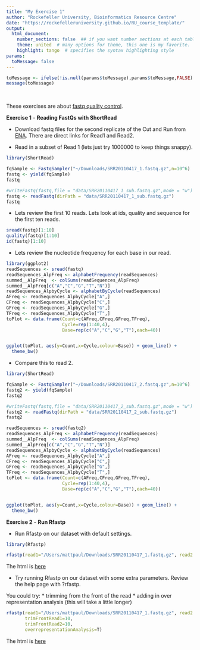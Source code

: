 ```yaml
---
title: "My Exercise 1"
author: "Rockefeller University, Bioinformatics Resource Centre"
date: "https://rockefelleruniversity.github.io/RU_course_template/"
output: 
  html_document:
    number_sections: false  ## if you want number sections at each table header
    theme: united  # many options for theme, this one is my favorite.
    highlight: tango  # specifies the syntax highlighting style
params:
  toMessage: false    
---
```


```r
toMessage <- ifelse(!is.null(params$toMessage),params$toMessage,FALSE)
message(toMessage)
```


<p>&nbsp;</p>
These exercises are about [fastq quality control](https://rockefelleruniversity.github.io/ATAC.Cut-Run.ChIP/presentations/singlepage/Session1.html). 

**Exercise 1** - **Reading FastQs with ShortRead**

- Download fastq files for the second replicate of the Cut and Run from [ENA](https://www.ebi.ac.uk/ena/browser/view/SRR20110417). There are direct links for Read1 and Read2.

- Read in a subset of Read 1 (lets just try 1000000 to keep things snappy).

```r
library(ShortRead)

fqSample <- FastqSampler("~/Downloads/SRR20110417_1.fastq.gz",n=10^6)
fastq <- yield(fqSample)
fastq
```

```r
#writeFastq(fastq,file = "data/SRR20110417_1_sub.fastq.gz",mode = "w")
fastq <- readFastq(dirPath = "data/SRR20110417_1_sub.fastq.gz")
fastq
```

- Lets review the first 10 reads. Lets look at ids, quality and sequence for the first ten reads.
```r
sread(fastq)[1:10]
quality(fastq)[1:10]
id(fastq)[1:10]
```
- Lets review the nucleotide frequency for each base in our read.

```r
library(ggplot2)
readSequences <- sread(fastq)
readSequences_AlpFreq <- alphabetFrequency(readSequences)
summed__AlpFreq  <- colSums(readSequences_AlpFreq)
summed__AlpFreq[c("A","C","G","T","N")]
readSequences_AlpbyCycle <- alphabetByCycle(readSequences)
AFreq <- readSequences_AlpbyCycle["A",]
CFreq <- readSequences_AlpbyCycle["C",]
GFreq <- readSequences_AlpbyCycle["G",]
TFreq <- readSequences_AlpbyCycle["T",]
toPlot <- data.frame(Count=c(AFreq,CFreq,GFreq,TFreq),
                     Cycle=rep(1:40,4),
                     Base=rep(c("A","C","G","T"),each=40))


ggplot(toPlot, aes(y=Count,x=Cycle,colour=Base)) + geom_line() +
  theme_bw()
```

- Compare this to read 2.



```r
library(ShortRead)

fqSample <- FastqSampler("~/Downloads/SRR20110417_2.fastq.gz",n=10^6)
fastq2 <- yield(fqSample)
fastq2
```

```r
#writeFastq(fastq,file = "data/SRR20110417_2_sub.fastq.gz",mode = "w")
fastq2 <- readFastq(dirPath = "data/SRR20110417_2_sub.fastq.gz")
fastq2

```

```r

readSequences <- sread(fastq2)
readSequences_AlpFreq <- alphabetFrequency(readSequences)
summed__AlpFreq  <- colSums(readSequences_AlpFreq)
summed__AlpFreq[c("A","C","G","T","N")]
readSequences_AlpbyCycle <- alphabetByCycle(readSequences)
AFreq <- readSequences_AlpbyCycle["A",]
CFreq <- readSequences_AlpbyCycle["C",]
GFreq <- readSequences_AlpbyCycle["G",]
TFreq <- readSequences_AlpbyCycle["T",]
toPlot <- data.frame(Count=c(AFreq,CFreq,GFreq,TFreq),
                     Cycle=rep(1:40,4),
                     Base=rep(c("A","C","G","T"),each=40))


ggplot(toPlot, aes(y=Count,x=Cycle,colour=Base)) + geom_line() +
  theme_bw()

```

**Exercise 2** - **Run Rfastp**

- Run Rfastp on our dataset with default settings.

```r
library(Rfastp)

rfastp(read1="/Users/mattpaul/Downloads/SRR20110417_1.fastq.gz", read2 = "/Users/mattpaul/Downloads/SRR20110417_2.fastq.gz",outputFastq = "SOX9CNR_D0_rep2_filtered")
```

The html is [here]("data/SOX9CNR_D0_rep2_filtered.html")

- Try running Rfastp on our dataset with some extra parameters. Review the help page with ?rfastp. 

You could try:
* trimming from the front of the read
* adding in over representation analysis (this will take a little longer)

```r

rfastp(read1="/Users/mattpaul/Downloads/SRR20110417_1.fastq.gz", read2 = "/Users/mattpaul/Downloads/SRR20110417_2.fastq.gz",outputFastq = "SOX9CNR_D0_rep2_filtered2",
       trimFrontRead1=10,
       trimFrontRead2=10,
       overrepresentationAnalysis=T)
```

The html is [here]("data/SOX9CNR_D0_rep2_filtered2.html")
